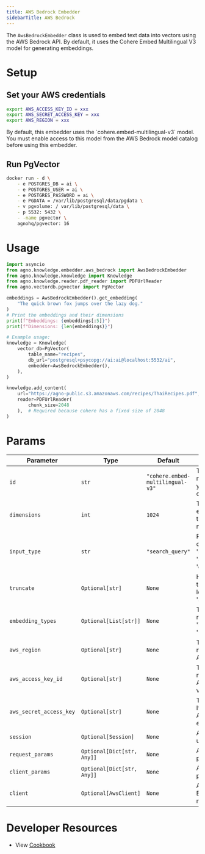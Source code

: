 ```yaml
---
title: AWS Bedrock Embedder
sidebarTitle: AWS Bedrock
---
```


The `AwsBedrockEmbedder` class is used to embed text data into vectors using the AWS Bedrock API. By default, it uses the Cohere Embed Multilingual V3 model for generating embeddings.

# Setup

## Set your AWS credentials

```bash
export AWS_ACCESS_KEY_ID = xxx
export AWS_SECRET_ACCESS_KEY = xxx
export AWS_REGION = xxx
```

<Note>
By default, this embedder uses the `cohere.embed-multilingual-v3` model. You must enable access to this model from the AWS Bedrock model catalog before using this embedder.
</Note>

## Run PgVector
```bash
docker run - d \
    - e POSTGRES_DB = ai \
    - e POSTGRES_USER = ai \
    - e POSTGRES_PASSWORD = ai \
    - e PGDATA = /var/lib/postgresql/data/pgdata \
    - v pgvolume: / var/lib/postgresql/data \
    - p 5532: 5432 \
    - -name pgvector \
    agnohq/pgvector: 16
```

# Usage

```python cookbook/embedders/aws_bedrock_embedder.py
import asyncio
from agno.knowledge.embedder.aws_bedrock import AwsBedrockEmbedder
from agno.knowledge.knowledge import Knowledge
from agno.knowledge.reader.pdf_reader import PDFUrlReader
from agno.vectordb.pgvector import PgVector

embeddings = AwsBedrockEmbedder().get_embedding(
    "The quick brown fox jumps over the lazy dog."
)
# Print the embeddings and their dimensions
print(f"Embeddings: {embeddings[:5]}")
print(f"Dimensions: {len(embeddings)}")

# Example usage:
knowledge = Knowledge(      
    vector_db=PgVector(
        table_name="recipes",
        db_url="postgresql+psycopg://ai:ai@localhost:5532/ai",
        embedder=AwsBedrockEmbedder(),
    ),
)

knowledge.add_content(
    url="https://agno-public.s3.amazonaws.com/recipes/ThaiRecipes.pdf",
    reader=PDFUrlReader(
        chunk_size=2048
    ),  # Required because cohere has a fixed size of 2048
)
```

# Params

| Parameter | Type | Default | Description |
| ----------------------- | ----------------------------- | ----------------------------- | ------------------------------------------------------------------------------------------ |
| `id` | `str` | `"cohere.embed-multilingual-v3"` | The model ID to use. You need to enable this model in your AWS Bedrock model catalog. |
| `dimensions` | `int` | `1024` | The dimensionality of the embeddings generated by the model(1024 for Cohere models). |
| `input_type` | `str` | `"search_query"` | Prepends special tokens to differentiate types. Options: 'search_document', 'search_query', 'classification', 'clustering'. |
| `truncate` | `Optional[str]` | `None` | How to handle inputs longer than the maximum token length. Options: 'NONE', 'START', 'END'. |
| `embedding_types` | `Optional[List[str]]` | `None` | Types of embeddings to return . Options: 'float', 'int8', 'uint8', 'binary', 'ubinary'. |
| `aws_region` | `Optional[str]` | `None` | The AWS region to use. If not provided, falls back to AWS_REGION env variable. |
| `aws_access_key_id` | `Optional[str]` | `None` | The AWS access key ID. If not provided, falls back to AWS_ACCESS_KEY_ID env variable. |
| `aws_secret_access_key` | `Optional[str]` | `None` | The AWS secret access key. If not provided, falls back to AWS_SECRET_ACCESS_KEY env variable. |
| `session` | `Optional[Session]` | `None` | A boto3 Session object to use for authentication. |
| `request_params` | `Optional[Dict[str, Any]]` | `None` | Additional parameters to pass to the API requests. |
| `client_params` | `Optional[Dict[str, Any]]` | `None` | Additional parameters to pass to the boto3 client. |
| `client` | `Optional[AwsClient]` | `None` | An instance of the AWS Bedrock client to use for making API requests. |

# Developer Resources
- View [Cookbook](https://github.com/agno-agi/agno/tree/v2.0/cookbook/agent_concepts/knowledge/embedders/aws_bedrock_embedder.py)